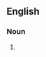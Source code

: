 {{also|counter-proposals}}

==English==

===Noun===
{{head|en|noun plural form}}

# {{plural of|counterproposal|lang=en}}